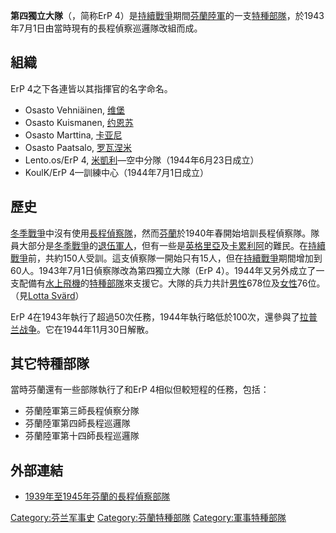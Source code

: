 '''第四獨立大隊'''（{{lang-fi|Erillinen Pataljoona 4}}，简称ErP 4）是[[持續戰爭|持續戰爭]]期間[[芬蘭陸軍|芬蘭陸軍]]的一支[[特種部隊|特種部隊]]，於1943年7月1日由當時現有的長程偵察巡邏隊改組而成。

== 組織 ==
ErP 4之下各連皆以其指揮官的名字命名。
*Osasto Vehniäinen, [[维堡|维堡]]
*Osasto Kuismanen, [[约恩苏|约恩苏]]
*Osasto Marttina, [[卡亚尼|卡亚尼]]
*Osasto Paatsalo, [[罗瓦涅米|罗瓦涅米]]
*Lento.os/ErP 4, [[米凱利|米凱利]]—空中分隊（1944年6月23日成立）
*KoulK/ErP 4—訓練中心（1944年7月1日成立）

== 歷史 ==
[[冬季戰爭|冬季戰爭]]中沒有使用[[長程偵察隊|長程偵察隊]]，然而[[芬蘭|芬蘭]]於1940年春開始培訓長程偵察隊。隊員大部分是[[冬季戰爭|冬季戰爭]]的[[退伍軍人|退伍軍人]]，但有一些是[[英格里亞|英格里亞]]及[[卡累利阿|卡累利阿]]的難民。在[[持續戰爭|持續戰爭]]前，共約150人受訓。這支偵察隊一開始只有15人，但在[[持續戰爭|持續戰爭]]期間增加到60人。1943年7月1日偵察隊改為第四獨立大隊（ErP 4）。1944年又另外成立了一支配備有[[水上飛機|水上飛機]]的[[特種部隊|特種部隊]]來支援它。大隊的兵力共計[[男性|男性]]678位及[[女性|女性]]76位。（見[http://en.wikipedia.org/wiki/Lotta_Sv%C3%A4rd Lotta Svärd]）

ErP 4在1943年執行了超過50次任務，1944年執行略低於100次，還參與了[[拉普兰战争|拉普兰战争]]。它在1944年11月30日解散。

== 其它特種部隊 ==
當時芬蘭還有一些部隊執行了和ErP 4相似但較短程的任務，包括：
* 芬蘭陸軍第三師長程偵察分隊
* 芬蘭陸軍第四師長程巡邏隊
* 芬蘭陸軍第十四師長程巡邏隊

==外部連結==
*[https://web.archive.org/web/20040505112854/http://www.geocities.com/finnmilpge/fmp_erp4.html 1939年至1945年芬蘭的長程偵察部隊]

{{War-stub}}
{{Military-stub}}

[[Category:芬兰军事史|Category:芬兰军事史]]
[[Category:芬蘭特種部隊|Category:芬蘭特種部隊]]
[[Category:軍事特種部隊|Category:軍事特種部隊]]